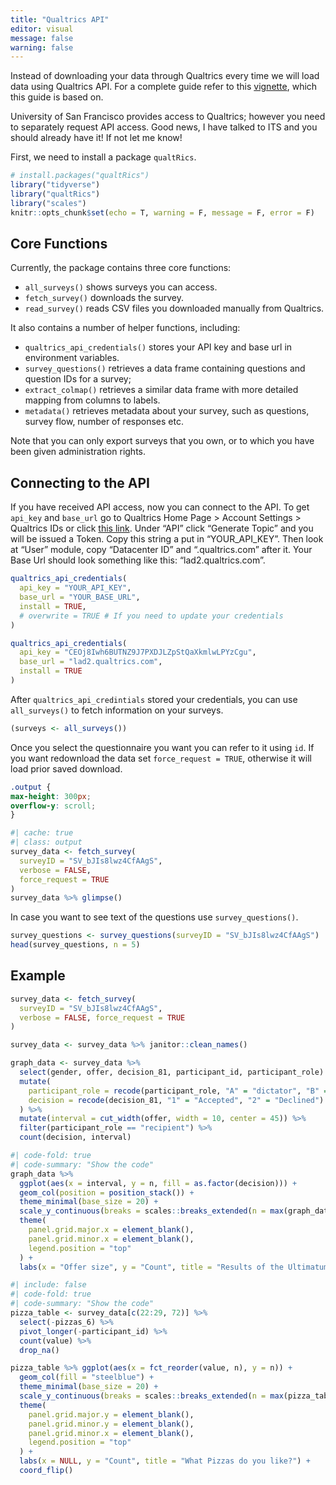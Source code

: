 ```yaml
---
title: "Qualtrics API"
editor: visual
message: false
warning: false
---
```


Instead of downloading your data through Qualtrics every time we will load data using Qualtrics API. For a complete guide refer to this [vignette](https://cran.r-project.org/web/packages/qualtRics/vignettes/qualtRics.html), which this guide is based on.

University of San Francisco provides access to Qualtrics; however you need to separately request API access. Good news, I have talked to ITS and you should already have it! If not let me know!

First, we need to install a package `qualtRics`.

```r
# install.packages("qualtRics")
library("tidyverse")
library("qualtRics")
library("scales")
knitr::opts_chunk$set(echo = T, warning = F, message = F, error = F)
```

## Core Functions

Currently, the package contains three core functions:

-   `all_surveys()` shows surveys you can access.
-   `fetch_survey()` downloads the survey.
-   `read_survey()` reads CSV files you downloaded manually from Qualtrics.

It also contains a number of helper functions, including:

-   `qualtrics_api_credentials()` stores your API key and base url in environment variables.
-   `survey_questions()` retrieves a data frame containing questions and question IDs for a survey;
-   `extract_colmap()` retrieves a similar data frame with more detailed mapping from columns to labels.
-   `metadata()` retrieves metadata about your survey, such as questions, survey flow, number of responses etc.

Note that you can only export surveys that you own, or to which you have been given administration rights.

## Connecting to the API

If you have received API access, now you can connect to the API. To get `api_key` and `base_url` go to Qualtrics Home Page \> Account Settings \> Qualtrics IDs or click [this link](https://usfca.qualtrics.com/Q/QualtricsIdsSection/IdsSection). Under "API" click "Generate Topic" and you will be issued a Token. Copy this string a put in "YOUR_API_KEY". Then look at "User" module, copy "Datacenter ID" and ".qualtrics.com" after it. Your Base Url should look something like this: "lad2.qualtrics.com".

```r
qualtrics_api_credentials(
  api_key = "YOUR_API_KEY",
  base_url = "YOUR_BASE_URL",
  install = TRUE,
  # overwrite = TRUE # If you need to update your credentials
)
```

```r
qualtrics_api_credentials(
  api_key = "CEOj8Iwh6BUTNZ9J7PXDJLZpStQaXkmlwLPYzCgu",
  base_url = "lad2.qualtrics.com",
  install = TRUE
)
```

After `qualtrics_api_credintials` stored your credentials, you can use `all_surveys()` to fetch information on your surveys.

```r
(surveys <- all_surveys()) 
```

Once you select the questionnaire you want you can refer to it using `id`. If you want redownload the data set `force_request = TRUE`, otherwise it will load prior saved download.

```css
.output {
max-height: 300px;
overflow-y: scroll;
}
```

```r
#| cache: true
#| class: output
survey_data <- fetch_survey(
  surveyID = "SV_bJIs8lwz4CfAAgS",
  verbose = FALSE,
  force_request = TRUE
)
survey_data %>% glimpse()

```

In case you want to see text of the questions use `survey_questions()`.

```r
survey_questions <- survey_questions(surveyID = "SV_bJIs8lwz4CfAAgS")
head(survey_questions, n = 5)
```

## Example

```r
survey_data <- fetch_survey(
  surveyID = "SV_bJIs8lwz4CfAAgS",
  verbose = FALSE, force_request = TRUE
)

survey_data <- survey_data %>% janitor::clean_names()

graph_data <- survey_data %>%
  select(gender, offer, decision_81, participant_id, participant_role) %>%
  mutate(
    participant_role = recode(participant_role, "A" = "dictator", "B" = "recipient"),
    decision = recode(decision_81, "1" = "Accepted", "2" = "Declined")
  ) %>%
  mutate(interval = cut_width(offer, width = 10, center = 45)) %>%
  filter(participant_role == "recipient") %>%
  count(decision, interval)
```

```r
#| code-fold: true
#| code-summary: "Show the code"
graph_data %>%
  ggplot(aes(x = interval, y = n, fill = as.factor(decision))) +
  geom_col(position = position_stack()) +
  theme_minimal(base_size = 20) +
  scale_y_continuous(breaks = scales::breaks_extended(n = max(graph_data$n))) +
  theme(
    panel.grid.major.x = element_blank(),
    panel.grid.minor.x = element_blank(),
    legend.position = "top"
  ) +
  labs(x = "Offer size", y = "Count", title = "Results of the Ultimatum Game", fill = "Result")
```

```r
#| include: false
#| code-fold: true
#| code-summary: "Show the code"
pizza_table <- survey_data[c(22:29, 72)] %>%
  select(-pizzas_6) %>%
  pivot_longer(-participant_id) %>%
  count(value) %>%
  drop_na()

pizza_table %>% ggplot(aes(x = fct_reorder(value, n), y = n)) +
  geom_col(fill = "steelblue") +
  theme_minimal(base_size = 20) +
  scale_y_continuous(breaks = scales::breaks_extended(n = max(pizza_table$n))) +
  theme(
    panel.grid.major.y = element_blank(),
    panel.grid.minor.y = element_blank(),
    panel.grid.minor.x = element_blank(),
    legend.position = "top"
  ) +
  labs(x = NULL, y = "Count", title = "What Pizzas do you like?") +
  coord_flip()
```
